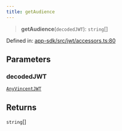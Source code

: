 ```yaml
---
title: getAudience
---
```


> **getAudience**(`decodedJWT`): `string`[]

Defined in: [app-sdk/src/jwt/accessors.ts:80](https://github.com/LIT-Protocol/Vincent/blob/1c902a7c278246adaf4479901c6e2d38e00321e5/packages/libs/app-sdk/src/jwt/accessors.ts#L80)

## Parameters

### decodedJWT

[`AnyVincentJWT`](/api-reference/app-sdk/jwt/type-aliases/AnyVincentJWT)

## Returns

`string`[]
